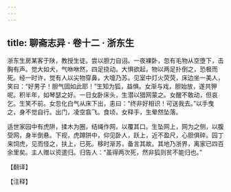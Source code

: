 ```yaml
---
---
---
```

title: 聊斋志异 · 卷十二 · 浙东生
---

浙东生房某客于陕，教授生徒。尝以胆力自诩。一夜裸卧，忽有毛物从空堕下，击胸有声。觉大如犬，气咻咻然，四足挠动。大惧欲起，物以两足扑倒之，恐极而死。经一时许，觉有人以尖物穿鼻，大嚏乃苏。见室中灯火荧荧，床边坐一美人，笑曰：“好男子！胆气固如此耶！”生知为狐，益惧。女渐与戏，胆始放，遂共狎呢。积半年，如琴瑟之好。一日女卧床头，生潜以猎网蒙之。女醒不敢动，但哀乞。生笑不前。女忽化白气从床下出，恚曰：“终非好相识！可送我去。”以手曳之，身不觉自行。出门，凌空翕飞。食顷，女释手，生晕然坠落。

适世家园中有虎阱，揉木为圈，结绳作网，以覆其口。生坠网上，网为之侧，以腹受网，身半倒悬。下视，虎蹲阱中，仰见卧人，跃上，近不盈尺，心胆俱碎。园丁来饲虎，见而怪之，扶上，已死。移时渐苏，备言其故。其地乃浙界，离家已四百余里矣。主人赠以资遣归。归告人：“虽得两次死，然非狐则贫不能归也。”

【翻译】

【注释】

